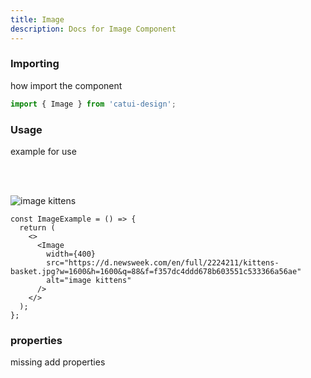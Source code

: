 ```yaml
---
title: Image
description: Docs for Image Component
---
```



### Importing

how import the component

```js
import { Image } from 'catui-design';
```

### Usage

example for use

<br></br>

<CatuiTheme client:only>
  <Image
    width={400}
    src="https://d.newsweek.com/en/full/2224211/kittens-basket.jpg?w=1600&h=1600&q=88&f=f357dc4ddd678b603551c533366a56ae"
    alt="image kittens"
  />
</CatuiTheme>

```tsx
const ImageExample = () => {
  return (
    <>
      <Image
        width={400}
        src="https://d.newsweek.com/en/full/2224211/kittens-basket.jpg?w=1600&h=1600&q=88&f=f357dc4ddd678b603551c533366a56ae"
        alt="image kittens"
      />
    </>
  );
};
```

### properties

missing add properties
